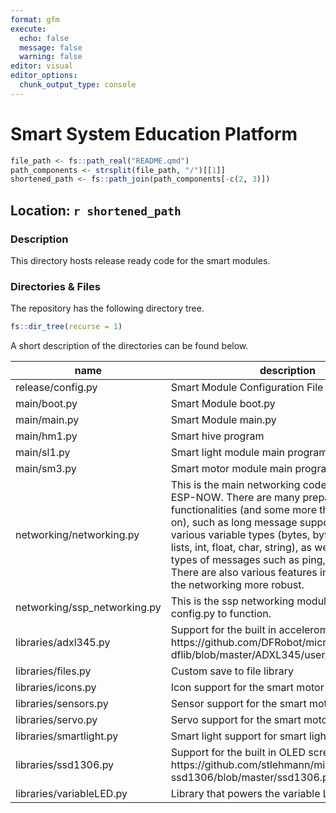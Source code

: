 ```yaml
---
format: gfm
execute:
  echo: false
  message: false
  warning: false
editor: visual
editor_options: 
  chunk_output_type: console
---
```


# Smart System Education Platform

```r
file_path <- fs::path_real("README.qmd")
path_components <- strsplit(file_path, "/")[[1]]
shortened_path <- fs::path_join(path_components[-c(2, 3)])
```

## Location: `r shortened_path`

### Description

This directory hosts release ready code for the smart modules.

### Directories & Files

The repository has the following directory tree.

```r
fs::dir_tree(recurse = 1)
```

A short description of the directories can be found below.

| name         | description                             | contribution |
|--------------|-----------------------------------------|--------------|
| release/config.py    | Smart Module Configuration File	 | Nick         |
| main/boot.py      | Smart Module boot.py		         | Nick         |
| main/main.py      | Smart Module main.py		         | Nick         |
| main/hm1.py	 | Smart hive program	     | Nick        |
| main/sl1.py	 | Smart light module main program	     | Milan        |
| main/sm3.py	 | Smart motor module main program	     | Milan        |
| networking/networking.py | This is the main networking code that builds on ESP-NOW. There are many prepared functionalities (and some more that I am working on), such as long message support, sending of various variable types (bytes, bytearray, dicts, lists, int, float, char, string), as well as different types of messages such as ping, echo and more. There are also various features in place to make the networking more robust. | Nick         |
| networking/ssp_networking.py | This is the ssp networking module.  It needs config.py to function. | Nick         |
| libraries/adxl345.py	 | Support for the built in accelerometer https://github.com/DFRobot/micropython-dflib/blob/master/ADXL345/user_lib/ADXL345.py | Milan        |
| libraries/files.py	 | Custom save to file library		     | Milan        |
| libraries/icons.py	 | Icon support for the smart motor module   | Milan        |
| libraries/sensors.py	 | Sensor support for the smart motor module | Milan        |
| libraries/servo.py	 | Servo support for the smart motor module  | Milan        |
| libraries/smartlight.py	 | Smart light support for smart light module	     | Milan        |
| libraries/ssd1306.py	 | Support for the built in OLED screen https://github.com/stlehmann/micropython-ssd1306/blob/master/ssd1306.py | Milan        |
| libraries/variableLED.py | Library that powers the variable LED grid | Sophie       |
